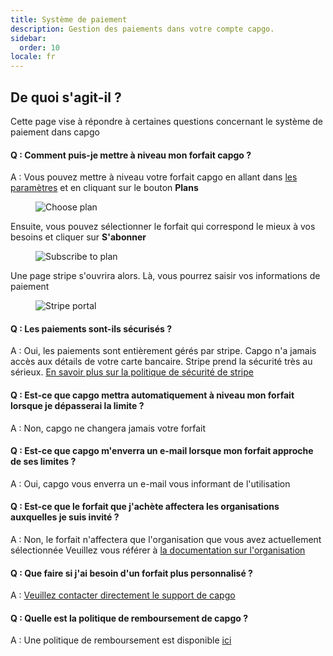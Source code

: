 ```yaml
---
title: Système de paiement
description: Gestion des paiements dans votre compte capgo.
sidebar:
  order: 10
locale: fr
---
```


## De quoi s'agit-il ?

Cette page vise à répondre à certaines questions concernant le système de paiement dans capgo

#### Q : Comment puis-je mettre à niveau mon forfait capgo ?
A : Vous pouvez mettre à niveau votre forfait capgo en allant dans [les paramètres](/docs/webapp/settings/#how-to-get-to-the-settings-page) et en cliquant sur le bouton **Plans**

<figure><img src="/plans-buttonwebp" alt="Choose plan" /><figcaption></figcaption></figure>

Ensuite, vous pouvez sélectionner le forfait qui correspond le mieux à vos besoins et cliquer sur **S'abonner**

<figure><img src="/plans-subscribewebp" alt="Subscribe to plan" /><figcaption></figcaption></figure>

Une page stripe s'ouvrira alors. Là, vous pourrez saisir vos informations de paiement

<figure><img src="/plans-stripewebp" alt="Stripe portal" /><figcaption></figcaption></figure>

#### Q : Les paiements sont-ils sécurisés ?
A : Oui, les paiements sont entièrement gérés par stripe. Capgo n'a jamais accès aux détails de votre carte bancaire. Stripe prend la sécurité très au sérieux. [En savoir plus sur la politique de sécurité de stripe](https://stripecom/docs/security/)

#### Q : Est-ce que capgo mettra automatiquement à niveau mon forfait lorsque je dépasserai la limite ?
A : Non, capgo ne changera jamais votre forfait

#### Q : Est-ce que capgo m'enverra un e-mail lorsque mon forfait approche de ses limites ?
A : Oui, capgo vous enverra un e-mail vous informant de l'utilisation

#### Q : Est-ce que le forfait que j'achète affectera les organisations auxquelles je suis invité ?
A : Non, le forfait n'affectera que l'organisation que vous avez actuellement sélectionnée
Veuillez vous référer à [la documentation sur l'organisation](/docs/webapp/organization-system/#q-how-is-billing-done-within-orgs)

#### Q : Que faire si j'ai besoin d'un forfait plus personnalisé ?
A : [Veuillez contacter directement le support de capgo](/docs/getting-help#support-by-chat)

#### Q : Quelle est la politique de remboursement de capgo ?
A : Une politique de remboursement est disponible [ici](https://capgo.app/return/)
